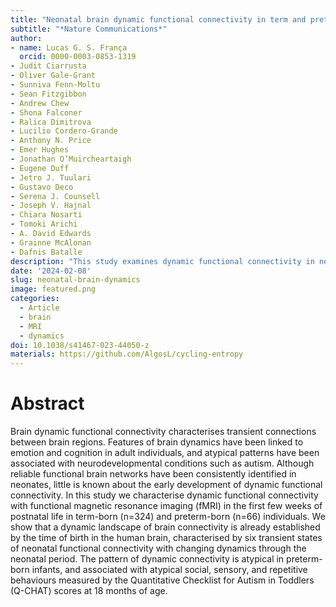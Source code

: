 ```yaml
---
title: "Neonatal brain dynamic functional connectivity in term and preterm infants and its association with early childhood neurodevelopment"
subtitle: "*Nature Communications*"
author: 
- name: Lucas G. S. França
  orcid: 0000-0003-0853-1319
- Judit Ciarrusta
- Oliver Gale-Grant
- Sunniva Fenn-Moltu
- Sean Fitzgibbon
- Andrew Chew
- Shona Falconer
- Ralica Dimitrova
- Lucilio Cordero-Grande
- Anthony N. Price
- Emer Hughes
- Jonathan O’Muircheartaigh
- Eugene Duff
- Jetro J. Tuulari
- Gustavo Deco
- Serena J. Counsell
- Joseph V. Hajnal
- Chiara Nosarti
- Tomoki Arichi
- A. David Edwards
- Grainne McAlonan
- Dafnis Batalle
description: "This study examines dynamic functional connectivity in newborns using fMRI, revealing six transient brain connectivity states present at birth. It finds that preterm infants exhibit atypical connectivity patterns, which are linked to social, sensory, and repetitive behaviors at 18 months, suggesting early neurodevelopmental differences."
date: '2024-02-08'
slug: neonatal-brain-dynamics
image: featured.png
categories:
  - Article
  - brain 
  - MRI
  - dynamics
doi: 10.1038/s41467-023-44050-z
materials: https://github.com/AlgosL/cycling-entropy
---
```


# Abstract

Brain dynamic functional connectivity characterises transient connections between brain regions. Features of brain dynamics have been linked to emotion and cognition in adult individuals, and atypical patterns have been associated with neurodevelopmental conditions such as autism. Although reliable functional brain networks have been consistently identified in neonates, little is known about the early development of dynamic functional connectivity. In this study we characterise dynamic functional connectivity with functional magnetic resonance imaging (fMRI) in the first few weeks of postnatal life in term-born (n=324) and preterm-born (n=66) individuals. We show that a dynamic landscape of brain connectivity is already established by the time of birth in the human brain, characterised by six transient states of neonatal functional connectivity with changing dynamics through the neonatal period. The pattern of dynamic connectivity is atypical in preterm-born infants, and associated with atypical social, sensory, and repetitive behaviours measured by the Quantitative Checklist for Autism in Toddlers (Q-CHAT) scores at 18 months of age.